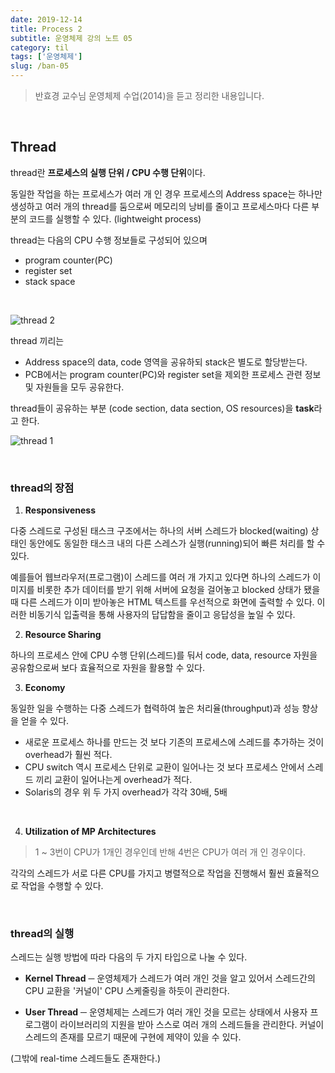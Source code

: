 ```yaml
---
date: 2019-12-14
title: Process 2
subtitle: 운영체제 강의 노트 05
category: til
tags: ['운영체제']
slug: /ban-05
---
```


> 반효경 교수님 운영체제 수업(2014)을 듣고 정리한 내용입니다.

<br />

## Thread

thread란 **프로세스의 실행 단위 / CPU 수행 단위**이다.

동일한 작업을 하는 프로세스가 여러 개 인 경우 프로세스의 Address space는 하나만 생성하고 여러 개의 thread를 둠으로써 메모리의 낭비를 줄이고 프로세스마다 다른 부분의 코드를 실행할 수 있다. (lightweight process)

thread는 다음의 CPU 수행 정보들로 구성되어 있으며

- program counter(PC)
- register set
- stack space

<br />

![thread 2](./os_thread_2.png)

thread 끼리는

- Address space의 data, code 영역을 공유하되 stack은 별도로 할당받는다.
- PCB에서는 program counter(PC)와 register set을 제외한 프로세스 관련 정보 및 자원들을 모두 공유한다.

thread들이 공유하는 부분 (code section, data section, OS resources)을 **task**라고 한다.

![thread 1](./os_thread_1.png)

<br />

### thread의 장점

1. **Responsiveness**

다중 스레드로 구성된 태스크 구조에서는 하나의 서버 스레드가 blocked(waiting) 상태인 동안에도 동일한 태스크 내의 다른 스레스가 실행(running)되어 빠른 처리를 할 수 있다.

예를들어 웹브라우저(프로그램)이 스레드를 여러 개 가지고 있다면 하나의 스레드가 이미지를 비롯한 추가 데이터를 받기 위해 서버에 요청을 걸어놓고 blocked 상태가 됐을 때 다른 스레드가 이미 받아놓은 HTML 텍스트를 우선적으로 화면에 출력할 수 있다. 이러한 비동기식 입출력을 통해 사용자의 답답함을 줄이고 응답성을 높일 수 있다.

2. **Resource Sharing**

하나의 프로세스 안에 CPU 수행 단위(스레드)를 둬서 code, data, resource 자원을 공유함으로써 보다 효율적으로 자원을 활용할 수 있다.

3. **Economy**

동일한 일을 수행하는 다중 스레드가 협력하여 높은 처리율(throughput)과 성능 향상을 얻을 수 있다.

- 새로운 프로세스 하나를 만드는 것 보다 기존의 프로세스에 스레드를 추가하는 것이 overhead가 훨씬 적다.
- CPU switch 역시 프로세스 단위로 교환이 일어나는 것 보다 프로세스 안에서 스레드 끼리 교환이 일어나는게 overhead가 적다.
- Solaris의 경우 위 두 가지 overhead가 각각 30배, 5배

<br />

4. **Utilization of MP Architectures**

> 1 ~ 3번이 CPU가 1개인 경우인데 반해 4번은 CPU가 여러 개 인 경우이다.

각각의 스레드가 서로 다른 CPU를 가지고 병렬적으로 작업을 진행해서 훨씬 효율적으로 작업을 수행할 수 있다.

<br />

### thread의 실행

스레드는 실행 방법에 따라 다음의 두 가지 타입으로 나눌 수 있다.

- **Kernel Thread** ─ 운영체제가 스레드가 여러 개인 것을 알고 있어서 스레드간의 CPU 교환을 '커널이' CPU 스케줄링을 하듯이 관리한다.

- **User Thread** ─ 운영체제는 스레드가 여러 개인 것을 모르는 상태에서 사용자 프로그램이 라이브러리의 지원을 받아 스스로 여러 개의 스레드들을 관리한다. 커널이 스레드의 존재를 모르기 때문에 구현에 제약이 있을 수 있다.

(그밖에 real-time 스레드들도 존재한다.)

